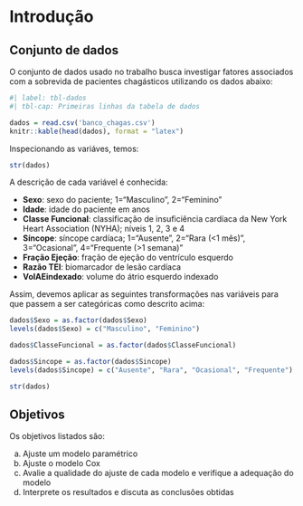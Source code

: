 # Introdução

## Conjunto de dados

O conjunto de dados usado no trabalho busca investigar fatores associados com a sobrevida de pacientes chagásticos utilizando os dados abaixo: 

```r
#| label: tbl-dados
#| tbl-cap: Primeiras linhas da tabela de dados

dados = read.csv('banco_chagas.csv')
knitr::kable(head(dados), format = "latex")
```

Inspecionando as variáves, temos:

```r
str(dados)
```

A descrição de cada variável é conhecida:

- **Sexo**: sexo do paciente; 1="Masculino", 2="Feminino"
- **Idade**: idade do paciente em anos
- **Classe Funcional**: classificação de insuficiência cardíaca da New York Heart Association (NYHA); níveis 1, 2, 3 e 4
- **Síncope**: síncope cardíaca; 1="Ausente", 2="Rara (<1 mês)", 3="Ocasional", 4="Frequente (>1 semana)"
- **Fração Ejeção**: fração de ejeção do ventrículo esquerdo
- **Razão TEI**: biomarcador de lesão cardíaca
- **VolAEindexado**: volume do átrio esquerdo indexado

Assim, devemos aplicar as seguintes transformações nas variáveis para que passem a ser categóricas como descrito acima:

```r
dados$Sexo = as.factor(dados$Sexo)
levels(dados$Sexo) = c("Masculino", "Feminino")

dados$ClasseFuncional = as.factor(dados$ClasseFuncional)

dados$Sincope = as.factor(dados$Sincope)
levels(dados$Sincope) = c("Ausente", "Rara", "Ocasional", "Frequente")

str(dados)
```

## Objetivos

Os objetivos listados são:

a) Ajuste um modelo paramétrico
b) Ajuste o modelo Cox
c) Avalie a qualidade do ajuste de cada modelo e verifique a adequação do modelo
d) Interprete os resultados e discuta as conclusões obtidas